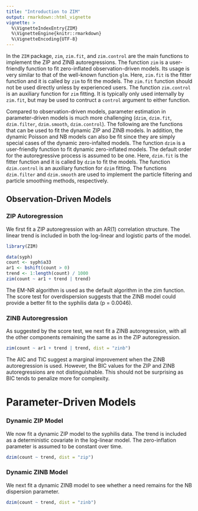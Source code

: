 ```yaml
---
title: "Introduction to ZIM"
output: rmarkdown::html_vignette
vignette: >
  %\VignetteIndexEntry{ZIM}
  %\VignetteEngine{knitr::rmarkdown}
  %\VignetteEncoding{UTF-8}
---
```


In the `ZIM` package, `zim`, `zim.fit`, and `zim.control` are the main functions to implement the ZIP and ZINB autoregressions. The function `zim` is a user-friendly function to fit zero-inflated observation-driven models. Its usage is very similar to that of the well-known function `glm`. Here, `zim.fit` is the fitter function and it is called by `zim` to fit the models. The `zim.fit` function should not be used directly unless by experienced users. The function `zim.control` is an auxiliary function for `zim` fitting. It is typically only used internally by `zim.fit`, but may be used to contruct a `control` argument to either function. 

Compared to observation-driven models, parameter estimation in parameter-driven models is much more challenging (`dzim`, `dzim.fit`, `dzim.filter`, `dzim.smooth`, `dzim.control`). The following are the functions that can be used to fit the dynamic ZIP and ZINB models. In addition, the dynamic Poisson and NB models can also be fit since they are simply special cases of the dynamic zero-infalted models. The function `dzim` is a user-friendly function to fit dynamic zero-inflated models. The default order for the autoregressive process is assumed to be one. Here, `dzim.fit` is the fitter function and it is called by `dzim` to fit the models. The function `dzim.control` is an auxiliary function for `dzim` fitting. The functions `dzim.filter` and `dzim.smooth` are used to implement the particle filtering and particle smoothing methods, respectively. 

## Observation-Driven Models

### ZIP Autoregression

We first fit a ZIP autoregression with an AR(1) correlation structure. The linear trend is included in both the log-linear and logistic parts of the model. 

```r
library(ZIM)
```

```r
data(syph)
count <- syph$a33
ar1 <- bshift(count > 0)
trend <- 1:length(count) / 1000
zim(count ~ ar1 + trend | trend)
```

The EM-NR algorithm is used as the default algorithm in the zim function. The score test for overdispersion suggests that the ZINB model could provide a better fit to the syphilis data (p = 0.0046).

### ZINB Autoregression

As suggested by the score test, we next fit a ZINB autoregression, with all the other components remaining the same as in the ZIP autoregression.

```r
zim(count ~ ar1 + trend | trend, dist = "zinb")
```

The AIC and TIC suggest a marginal improvement when the ZINB autoregression is used. However, the BIC values for the ZIP and ZINB autoregressions are not distinguishable. This should not be surprising as BIC tends to penalize more for complexity.

# Parameter-Driven Models

### Dynamic ZIP Model

We now fit a dynamic ZIP model to the syphilis data. The trend is included as a deterministic covariate in the log-linear model. The zero-inflation parameter is assumed to be constant over time.

```r
dzim(count ~ trend, dist = "zip")
```

### Dynamic ZINB Model

We next fit a dynamic ZINB model to see whether a need remains for the NB dispersion parameter.

```r
dzim(count ~ trend, dist = "zinb")
```



